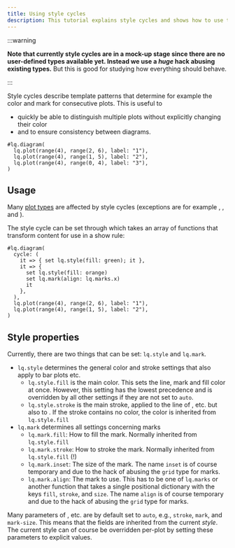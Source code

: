```yaml
---
title: Using style cycles
description: This tutorial explains style cycles and shows how to use them. 
---
```


:::warning

**Note that currently style cycles are in a mock-up stage since there are no user-defined types available yet. Instead we use a _huge_ hack abusing existing types.** But this is good for studying how everything should behave. 

::: 

Style cycles describe template patterns that determine for example the color and mark for consecutive plots. This is useful to 
- quickly be able to distinguish multiple plots without explicitly changing their color
- and to ensure consistency between diagrams. 


```example
#lq.diagram(
  lq.plot(range(4), range(2, 6), label: "1"),
  lq.plot(range(4), range(1, 5), label: "2"),
  lq.plot(range(4), range(0, 4), label: "3"),
)
```

## Usage

Many [plot types](/docs/plot-types) are affected by style cycles (exceptions are for example <Crossref target="boxplot" />, <Crossref target="colormesh" />, and <Crossref target="contour" />). 

The style cycle can be set through <Crossref target="diagram#cycle" /> which takes an array of functions that transform content for use in a show rule:
```example
#lq.diagram(
  cycle: (
    it => { set lq.style(fill: green); it },
    it => { 
      set lq.style(fill: orange)
      set lq.mark(align: lq.marks.x) 
      it
    },
  ),
  lq.plot(range(4), range(2, 6), label: "1"),
  lq.plot(range(4), range(1, 5), label: "2"),
)
```


## Style properties

Currently, there are two things that can be set: `lq.style` and `lq.mark`. 
- `lq.style` determines the general color and stroke settings that also apply to bar plots etc. 
  - `lq.style.fill` is the main color. This sets the line, mark and fill color at once. However, this setting has the lowest precedence and is overridden by all other settings if they are not set to `auto`. 
  - `lq.style.stroke` is the main stroke, applied to the line of <Crossref target="plot" />, <Crossref target="stem" /> etc. but also to <Crossref target="bar" />. If the stroke contains no color, the color is inherited from `lq.style.fill`
- `lq.mark` determines all settings concerning marks
  - `lq.mark.fill`: How to fill the mark. Normally inherited from `lq.style.fill`
  - `lq.mark.stroke`: How to stroke the mark. Normally inherited from `lq.style.fill` (!)
  - `lq.mark.inset`: The size of the mark. The name `inset` is of course temporary and due to the hack of abusing the `grid` type for marks. 
  - `lq.mark.align`: The mark to use. This has to be one of `lq.marks` or another function that takes a single positional dictionary with the keys `fill`, `stroke`, and `size`. The name `align` is of course temporary and due to the hack of abusing the `grid` type for marks. 

Many parameters of <Crossref target="plot" />, <Crossref target="scatter" /> etc. are by default set to `auto`, e.g., `stroke`, `mark`, and `mark-size`. This means that the fields are inherited from the current _style_. The current style can of course be overridden per-plot by setting these parameters to explicit values. 

